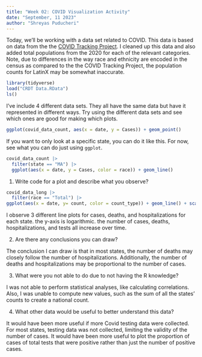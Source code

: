 ```yaml
---
title: "Week 02: COVID Visualization Activity"
date: "September, 11 2023"
author: "Shreyas Puducheri"
---
```


Today, we'll be working with a data set related to COVID.
This data is based on data from the the [COVID Tracking Project](https://covidtracking.com/).
I cleaned up this data and also added total populations from the 2020 for each of the relevant categories.
Note, due to differences in the way race and ethnicity are encoded in the census as compared to the the COVID Tracking Project, the population counts for LatinX may be somewhat inaccurate.

```r
library(tidyverse)
load("CRDT Data.RData")
ls()
```

I've include 4 different data sets.
They all have the same data but have it represented in different ways.
Try using the different data sets and see which ones are good for making which plots.


```r
ggplot(covid_data_count, aes(x = date, y = Cases)) + geom_point()
```



If you want to only look at a specific state, you can do it like this.
For now, see what you can do just using `ggplot`.

```r
covid_data_count |> 
  filter(state == "MA") |> 
  ggplot(aes(x = date, y = Cases, color = race)) + geom_line()
```

1. Write code for a plot and describe what you observe?
```r
covid_data_long |> 
  filter(race == "Total") |> 
ggplot(aes(x = date, y= count, color = count_type)) + geom_line() + scale_y_continuous(trans='log10') + facet_wrap(~state, ncol = 8)

```
I observe 3 different line plots for cases, deaths, and hospitalizations for each state. the y-axis is logarithmic. the number of cases, deaths, hospitalizations, and tests all increase over time.

2. Are there any conclusions you can draw?

The conclusion I can draw is that in most states, the number of deaths may closely follow the number of hospitalizations. Additionally, the number of deaths and hospitalizations may be proportional to the number of cases.

3. What were you not able to do due to not having the R knowledge?

I was not able to perform statistical analyses, like calculating correlations. Also, I was unable to compute new values, such as the sum of all the states' counts to create a national count. 

4. What other data would be useful to better understand this data?

It would have been more useful if more Covid testing data were collected. For most states, testing data was not collected, limiting the validity of the number of cases. It would have been more useful to plot the proportion of cases of total tests that were positive rather than just the number of positive cases.
